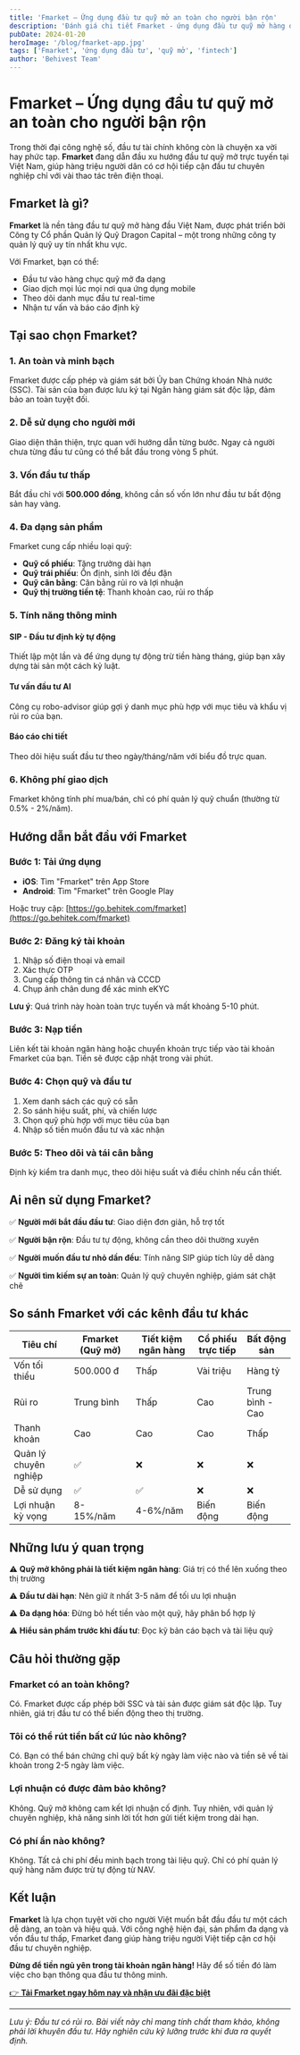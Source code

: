 ```yaml
---
title: 'Fmarket – Ứng dụng đầu tư quỹ mở an toàn cho người bận rộn'
description: 'Đánh giá chi tiết Fmarket - ứng dụng đầu tư quỹ mở hàng đầu Việt Nam. Tính năng, ưu điểm và hướng dẫn sử dụng cho người mới bắt đầu.'
pubDate: 2024-01-20
heroImage: '/blog/fmarket-app.jpg'
tags: ['Fmarket', 'ứng dụng đầu tư', 'quỹ mở', 'fintech']
author: 'Behivest Team'
---
```


# Fmarket – Ứng dụng đầu tư quỹ mở an toàn cho người bận rộn

Trong thời đại công nghệ số, đầu tư tài chính không còn là chuyện xa vời hay phức tạp. **Fmarket** đang dẫn đầu xu hướng đầu tư quỹ mở trực tuyến tại Việt Nam, giúp hàng triệu người dân có cơ hội tiếp cận đầu tư chuyên nghiệp chỉ với vài thao tác trên điện thoại.

## Fmarket là gì?

**Fmarket** là nền tảng đầu tư quỹ mở hàng đầu Việt Nam, được phát triển bởi Công ty Cổ phần Quản lý Quỹ Dragon Capital – một trong những công ty quản lý quỹ uy tín nhất khu vực.

Với Fmarket, bạn có thể:
- Đầu tư vào hàng chục quỹ mở đa dạng
- Giao dịch mọi lúc mọi nơi qua ứng dụng mobile
- Theo dõi danh mục đầu tư real-time
- Nhận tư vấn và báo cáo định kỳ

## Tại sao chọn Fmarket?

### 1. **An toàn và minh bạch**

Fmarket được cấp phép và giám sát bởi Ủy ban Chứng khoán Nhà nước (SSC). Tài sản của bạn được lưu ký tại Ngân hàng giám sát độc lập, đảm bảo an toàn tuyệt đối.

### 2. **Dễ sử dụng cho người mới**

Giao diện thân thiện, trực quan với hướng dẫn từng bước. Ngay cả người chưa từng đầu tư cũng có thể bắt đầu trong vòng 5 phút.

### 3. **Vốn đầu tư thấp**

Bắt đầu chỉ với **500.000 đồng**, không cần số vốn lớn như đầu tư bất động sản hay vàng.

### 4. **Đa dạng sản phẩm**

Fmarket cung cấp nhiều loại quỹ:
- **Quỹ cổ phiếu**: Tăng trưởng dài hạn
- **Quỹ trái phiếu**: Ổn định, sinh lời đều đặn
- **Quỹ cân bằng**: Cân bằng rủi ro và lợi nhuận
- **Quỹ thị trường tiền tệ**: Thanh khoản cao, rủi ro thấp

### 5. **Tính năng thông minh**

#### SIP - Đầu tư định kỳ tự động
Thiết lập một lần và để ứng dụng tự động trừ tiền hàng tháng, giúp bạn xây dựng tài sản một cách kỷ luật.

#### Tư vấn đầu tư AI
Công cụ robo-advisor giúp gợi ý danh mục phù hợp với mục tiêu và khẩu vị rủi ro của bạn.

#### Báo cáo chi tiết
Theo dõi hiệu suất đầu tư theo ngày/tháng/năm với biểu đồ trực quan.

### 6. **Không phí giao dịch**

Fmarket không tính phí mua/bán, chỉ có phí quản lý quỹ chuẩn (thường từ 0.5% - 2%/năm).

## Hướng dẫn bắt đầu với Fmarket

### Bước 1: Tải ứng dụng

- **iOS**: Tìm "Fmarket" trên App Store
- **Android**: Tìm "Fmarket" trên Google Play

Hoặc truy cập: [https://go.behitek.com/fmarket](https://go.behitek.com/fmarket)

### Bước 2: Đăng ký tài khoản

1. Nhập số điện thoại và email
2. Xác thực OTP
3. Cung cấp thông tin cá nhân và CCCD
4. Chụp ảnh chân dung để xác minh eKYC

**Lưu ý**: Quá trình này hoàn toàn trực tuyến và mất khoảng 5-10 phút.

### Bước 3: Nạp tiền

Liên kết tài khoản ngân hàng hoặc chuyển khoản trực tiếp vào tài khoản Fmarket của bạn. Tiền sẽ được cập nhật trong vài phút.

### Bước 4: Chọn quỹ và đầu tư

1. Xem danh sách các quỹ có sẵn
2. So sánh hiệu suất, phí, và chiến lược
3. Chọn quỹ phù hợp với mục tiêu của bạn
4. Nhập số tiền muốn đầu tư và xác nhận

### Bước 5: Theo dõi và tái cân bằng

Định kỳ kiểm tra danh mục, theo dõi hiệu suất và điều chỉnh nếu cần thiết.

## Ai nên sử dụng Fmarket?

✅ **Người mới bắt đầu đầu tư**: Giao diện đơn giản, hỗ trợ tốt

✅ **Người bận rộn**: Đầu tư tự động, không cần theo dõi thường xuyên

✅ **Người muốn đầu tư nhỏ dần đều**: Tính năng SIP giúp tích lũy dễ dàng

✅ **Người tìm kiếm sự an toàn**: Quản lý quỹ chuyên nghiệp, giám sát chặt chẽ

## So sánh Fmarket với các kênh đầu tư khác

| Tiêu chí | Fmarket (Quỹ mở) | Tiết kiệm ngân hàng | Cổ phiếu trực tiếp | Bất động sản |
|----------|------------------|---------------------|-------------------|--------------|
| Vốn tối thiểu | 500.000 đ | Thấp | Vài triệu | Hàng tỷ |
| Rủi ro | Trung bình | Thấp | Cao | Trung bình - Cao |
| Thanh khoản | Cao | Cao | Cao | Thấp |
| Quản lý chuyên nghiệp | ✅ | ❌ | ❌ | ❌ |
| Dễ sử dụng | ✅ | ✅ | ❌ | ❌ |
| Lợi nhuận kỳ vọng | 8-15%/năm | 4-6%/năm | Biến động | Biến động |

## Những lưu ý quan trọng

⚠️ **Quỹ mở không phải là tiết kiệm ngân hàng**: Giá trị có thể lên xuống theo thị trường

⚠️ **Đầu tư dài hạn**: Nên giữ ít nhất 3-5 năm để tối ưu lợi nhuận

⚠️ **Đa dạng hóa**: Đừng bỏ hết tiền vào một quỹ, hãy phân bổ hợp lý

⚠️ **Hiểu sản phẩm trước khi đầu tư**: Đọc kỹ bản cáo bạch và tài liệu quỹ

## Câu hỏi thường gặp

### Fmarket có an toàn không?
Có. Fmarket được cấp phép bởi SSC và tài sản được giám sát độc lập. Tuy nhiên, giá trị đầu tư có thể biến động theo thị trường.

### Tôi có thể rút tiền bất cứ lúc nào không?
Có. Bạn có thể bán chứng chỉ quỹ bất kỳ ngày làm việc nào và tiền sẽ về tài khoản trong 2-5 ngày làm việc.

### Lợi nhuận có được đảm bảo không?
Không. Quỹ mở không cam kết lợi nhuận cố định. Tuy nhiên, với quản lý chuyên nghiệp, khả năng sinh lời tốt hơn gửi tiết kiệm trong dài hạn.

### Có phí ẩn nào không?
Không. Tất cả chi phí đều minh bạch trong tài liệu quỹ. Chỉ có phí quản lý quỹ hàng năm được trừ tự động từ NAV.

## Kết luận

**Fmarket** là lựa chọn tuyệt vời cho người Việt muốn bắt đầu đầu tư một cách dễ dàng, an toàn và hiệu quả. Với công nghệ hiện đại, sản phẩm đa dạng và vốn đầu tư thấp, Fmarket đang giúp hàng triệu người Việt tiếp cận cơ hội đầu tư chuyên nghiệp.

**Đừng để tiền ngủ yên trong tài khoản ngân hàng!** Hãy để số tiền đó làm việc cho bạn thông qua đầu tư thông minh.

[👉 **Tải Fmarket ngay hôm nay và nhận ưu đãi đặc biệt**](https://go.behitek.com/fmarket)

---

*Lưu ý: Đầu tư có rủi ro. Bài viết này chỉ mang tính chất tham khảo, không phải lời khuyên đầu tư. Hãy nghiên cứu kỹ lưỡng trước khi đưa ra quyết định.*
